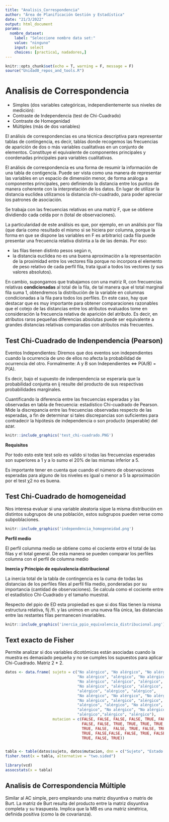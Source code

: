 ```yaml
---
title: "Analisis_Correspondencia"
author: "Área de Planificación Gestión y Estadística"
date: "21/3/2022"
output: html_document
params:
  nombre_dataset:
    label: "Seleccione nombre data set:"
    value: "ninguno"
    input: select
    choices: [practica1, nadadores,]
---
```

```r
knitr::opts_chunk$set(echo = T, warning = F, message = F)
source("Unidad0_repos_and_tools.R")

```

# Analisis de Correspondencia

+ Simples (dos variables categóricas, independientemente sus niveles de medición): 
- Contraste de Independencia (test de Chi-Cuadrado) 
- Contraste de Homegenidad
+ Múltiples (más de dos variables)


El análisis de correspondencias es una técnica descriptiva para representar tablas de contingencia, es decir, tablas donde recogemos las frecuencias de aparición de dos o más variables cualitativas en un conjunto de elementos. Constituye el equivalente de componentes principales y coordenadas principales para variables cualitativas.     

El análisis de correspondencia es una forma de resumir la información de una tabla de contigencia. Puede ser vista como una manera de representar las variables en un espacio de dimensión menor, de forma análoga a componentes principales, pero definiendo la distancia entre los puntos de manera coherente con la interpretación de los datos. En lugar de utilizar la distancia euclídea utilizamos la distancia chi-cuadrado, para poder apreciar los patrones de asociación.

Se trabaja con las frecuencias relativas en una matriz F, que se obtiene dividiendo cada celda por n (total de observaciones).   

La particularidad de este análisis es que, por ejemplo, en un análisis por fila (que daría como resultado el mismo si se hiciera por columna, porque la forma en que se dispone las variables en F es arbitrario) cada fila puede presentar una frecuencia relativa distinta a la de las demás. Por eso:   

- las filas tienen distinto pesos segùn n,    
- la distancia euclidea no es una buena aproximación a la representaciòn de la proximidad entre los vectores fila porque no incorpora el elemento de peso relativo de cada perfil fila, trata igual a todos los vectores (y sus valores absolutos).   

En cambio, supongamos que trabajamos con una matriz R, con frecuencias relativas **condicionadas** al total de la fila, de tal manera que el total marginal fila suma 1, obtendremos la distribuciòn de la variable en columnas condicionadas a la fila para todos los perfiles. En este caso, hay que destacar que es muy importante para obtener comparaciones razonables que el cotejo de las distancias entre los atributos evaluados tome en consideración la frecuencia relativa de aparición del atributo. Es decir, en atributos raros pequeñas diferencias absolutas puede ser equivalente a grandes distancias relativas comparadas con atributos más frecuentes. 

## Test Chi-Cuadrado de Indenpendencia (Pearson)

Eventos Independientes: Diremos que dos eventos son independientes cuando la ocurrencia de uno de ellos no afecta la probabilidad de ocurrencia del otro. Formalmente: A y B son Independientes ⇔ P(A/B) = P(A).

Es decir, bajo el supuesto de indenpendencia se esperaría que la probabilidad conjunta en ij resulte del producto de sus respectivas probabilidades marginales.  

Cuantificando la diferencia entre las frecuencias esperadas y las observadas en tabla de frecuencia: estadístico Chi-cuadrado de Pearson. Mide la discrepancia entre las frecuencias observadas respecto de las esperadas, a fin de determinar si tales discrepancias son suficientes para contradecir la hipótesis de independencia o son producto (esperable) del azar.

```r
knitr::include_graphics('test_chi-cuadrado.PNG')
```

**Requisitos**

Por todo esto este test solo es valido si todas las frecuencias esperadas son superiores a 1 y a lo sumo el 20% de las mismas inferior a 5.    

Es importante tener en cuenta que cuando el número de observaciones esperadas para alguno de los niveles es igual o menor a 5 la aproximación por el test χ2 no es buena.   

## Test Chi-Cuadrado de homogeneidad

Nos interesa evaluar si una variable aleatoria sigue la misma distribución en distintos subgrupos de una población, estos subgrupos pueden verse como subpoblaciones. 


```r
knitr::include_graphics('independencia_homogeneidad.png')
```

**Perfil medio**    


El perfil columma medio se obtiene como el cociente entre el total de las filas y el total general. De esta manera se pueden comparar los perfiles columna con el perfil de columna medio

**Inercia y Principio de equivalencia distribucional**

La inercia total de la tabla de contingencia es la cuma de todas las distancias de los perfiles files al perfil fila medio, ponderadas por su importancia (cantidad de observaciones). Se calcula como el cociente entre el estadístico Chi-Cuadrado y el tamaño muestral. 

Respecto del ppio de ED esta propiedad es que si dos filas tienen la misma estructura relativa, fij /fi. y las unimos en una nueva fila única, las distancias entre las restantes filas permanecen invariables. 

```r
knitr::include_graphics('inercia_ppio_equivalencia_distribucional.png')
```


## Text exacto de Fisher

Permite analizar si dos variables dicotómicas están asociadas cuando la muestra es demasiado pequeña y no se cumples los supuestos para aplicar Chi-Cuadrado. Matriz 2 * 2. 

```r
datos <- data.frame( sujeto = c("No alérgico", "No alérgico", "No alérgico",
                                "No alérgico", "alérgico", "No alérgico",
                                "No alérgico", "alérgico", "alérgico",
                                "No alérgico", "alérgico", "alérgico",
                                "alérgico", "alérgico", "alérgico",
                                "No alérgico", "No alérgico", "No alérgico",
                                "No alérgico", "alérgico", "alérgico",
                                "alérgico", "alérgico", "No alérgico",
                                "alérgico", "No alérgico", "No alérgico",
                                "alérgico","alérgico", "alérgico"),
                     mutacion = c(FALSE, FALSE, FALSE, FALSE, TRUE, FALSE,
                                  FALSE, FALSE, TRUE, TRUE, TRUE, TRUE, TRUE,
                                  TRUE, FALSE,  FALSE, TRUE, FALSE, TRUE, FALSE,
                                  TRUE, FALSE,FALSE, FALSE, TRUE, FALSE, FALSE,
                                  TRUE, FALSE, TRUE))


tabla <- table(datos$sujeto, datos$mutacion, dnn = c("Sujeto", "Estado gen"))
fisher.test(x = tabla, alternative = "two.sided")
```
```r
library(vcd)
assocstats(x = tabla)
```

## Analisis de Correspondencia Múltiple

Similar al AC simple, pero empleando una matriz disyuntiva o matris de Burt. La matriz de Burt resulta del producto entre la matriz disyuntiva completa y su traspuesta. Implica que la MB es una matriz simétrica, definida positiva (como la de covarianza).
